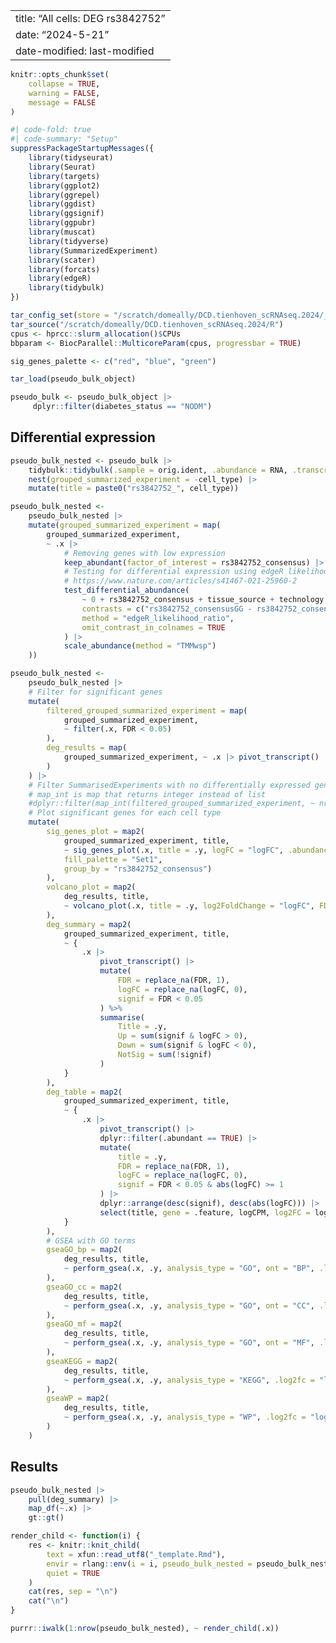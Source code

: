 
---
title: "All cells: DEG rs3842752"
date: "2024-5-21" 
date-modified: last-modified
---

```r
knitr::opts_chunk$set(
    collapse = TRUE,
    warning = FALSE,
    message = FALSE
)
```


```r
#| code-fold: true
#| code-summary: "Setup"
suppressPackageStartupMessages({
    library(tidyseurat)
    library(Seurat)
    library(targets)
    library(ggplot2)
    library(ggrepel)
    library(ggdist)
    library(ggsignif)
    library(ggpubr)
    library(muscat)
    library(tidyverse)
    library(SummarizedExperiment)
    library(scater)
    library(forcats)
    library(edgeR)
    library(tidybulk)
})

tar_config_set(store = "/scratch/domeally/DCD.tienhoven_scRNAseq.2024/_targets")
tar_source("/scratch/domeally/DCD.tienhoven_scRNAseq.2024/R")
cpus <- hprcc::slurm_allocation()$CPUs
bbparam <- BiocParallel::MulticoreParam(cpus, progressbar = TRUE)

sig_genes_palette <- c("red", "blue", "green")

tar_load(pseudo_bulk_object)

pseudo_bulk <- pseudo_bulk_object |>
     dplyr::filter(diabetes_status == "NODM")
```

## Differential expression

```r

pseudo_bulk_nested <- pseudo_bulk |>
    tidybulk::tidybulk(.sample = orig.ident, .abundance = RNA, .transcript = .feature)  |>
    nest(grouped_summarized_experiment = -cell_type) |>
    mutate(title = paste0("rs3842752_", cell_type))
```


```r
pseudo_bulk_nested <-
    pseudo_bulk_nested |>
    mutate(grouped_summarized_experiment = map(
        grouped_summarized_experiment,
        ~ .x |>
            # Removing genes with low expression
            keep_abundant(factor_of_interest = rs3842752_consensus) |>
            # Testing for differential expression using edgeR likelihood ratio test
            # https://www.nature.com/articles/s41467-021-25960-2
            test_differential_abundance(
                ~ 0 + rs3842752_consensus + tissue_source + technology,
                contrasts = c("rs3842752_consensusGG - rs3842752_consensusGA"),
                method = "edgeR_likelihood_ratio",
                omit_contrast_in_colnames = TRUE
            ) |>
            scale_abundance(method = "TMMwsp")
    ))
```

```r
pseudo_bulk_nested <-
    pseudo_bulk_nested |>
    # Filter for significant genes
    mutate(
        filtered_grouped_summarized_experiment = map(
            grouped_summarized_experiment,
            ~ filter(.x, FDR < 0.05)
        ),
        deg_results = map(
            grouped_summarized_experiment, ~ .x |> pivot_transcript()
        )
    ) |>
    # Filter SummarisedExperiments with no differentially expressed genes
    # map_int is map that returns integer instead of list
    #dplyr::filter(map_int(filtered_grouped_summarized_experiment, ~ nrow(.x)) > 0) |>
    # Plot significant genes for each cell type
    mutate(
        sig_genes_plot = map2(
            grouped_summarized_experiment, title,
            ~ sig_genes_plot(.x, title = .y, logFC = "logFC", .abundance = "RNA_scaled",
            fill_palette = "Set1",
            group_by = "rs3842752_consensus")
        ),
        volcano_plot = map2(
            deg_results, title,
            ~ volcano_plot(.x, title = .y, log2FoldChange = "logFC", FDR = "FDR", pvalue="PValue", subtitle = NULL)
        ),
        deg_summary = map2(
            grouped_summarized_experiment, title,
            ~ {
                .x |>
                    pivot_transcript() |>
                    mutate(
                        FDR = replace_na(FDR, 1),
                        logFC = replace_na(logFC, 0),
                        signif = FDR < 0.05
                    ) %>%
                    summarise(
                        Title = .y,
                        Up = sum(signif & logFC > 0),
                        Down = sum(signif & logFC < 0),
                        NotSig = sum(!signif)
                    )
            }
        ),
        deg_table = map2(
            grouped_summarized_experiment, title,
            ~ {
                .x |>
                    pivot_transcript() |>
                    dplyr::filter(.abundant == TRUE) |>
                    mutate(
                        title = .y,
                        FDR = replace_na(FDR, 1),
                        logFC = replace_na(logFC, 0),
                        signif = FDR < 0.05 & abs(logFC) >= 1
                    ) |>
                    dplyr::arrange(desc(signif), desc(abs(logFC))) |>
                    select(title, gene = .feature, logCPM, log2FC = logFC, LR, pvalue = PValue, padj = FDR, signif)
            } 
        ),
        # GSEA with GO terms
        gseaGO_bp = map2(
            deg_results, title,
            ~ perform_gsea(.x, .y, analysis_type = "GO", ont = "BP", .log2fc = "logFC")
        ),
        gseaGO_cc = map2(
            deg_results, title,
            ~ perform_gsea(.x, .y, analysis_type = "GO", ont = "CC", .log2fc = "logFC")
        ),
        gseaGO_mf = map2(
            deg_results, title,
            ~ perform_gsea(.x, .y, analysis_type = "GO", ont = "MF", .log2fc = "logFC")
        ),
        gseaKEGG = map2(
            deg_results, title,
            ~ perform_gsea(.x, .y, analysis_type = "KEGG", .log2fc = "logFC")
        ),
        gseaWP = map2(
            deg_results, title,
            ~ perform_gsea(.x, .y, analysis_type = "WP", .log2fc = "logFC")
        )
    )
```

## Results
```r
pseudo_bulk_nested |>
    pull(deg_summary) |>
    map_df(~.x) |>
    gt::gt()
```

```r
render_child <- function(i) {
    res <- knitr::knit_child(
        text = xfun::read_utf8("_template.Rmd"),
        envir = rlang::env(i = i, pseudo_bulk_nested = pseudo_bulk_nested),
        quiet = TRUE
    )
    cat(res, sep = "\n")
    cat("\n")
}

purrr::iwalk(1:nrow(pseudo_bulk_nested), ~ render_child(.x))
```
